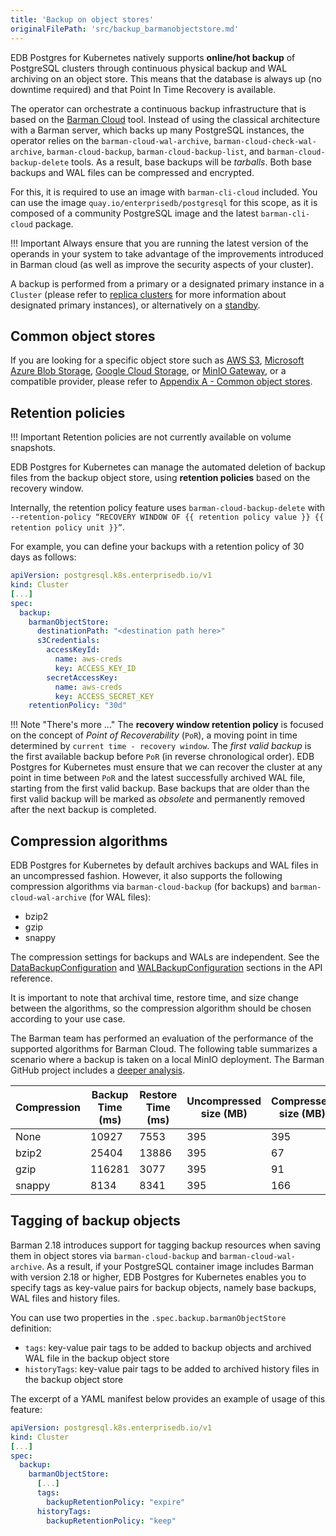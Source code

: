 ```yaml
---
title: 'Backup on object stores'
originalFilePath: 'src/backup_barmanobjectstore.md'
---
```


EDB Postgres for Kubernetes natively supports **online/hot backup** of PostgreSQL
clusters through continuous physical backup and WAL archiving on an object
store. This means that the database is always up (no downtime required)
and that Point In Time Recovery is available.

The operator can orchestrate a continuous backup infrastructure
that is based on the [Barman Cloud](https://pgbarman.org) tool. Instead
of using the classical architecture with a Barman server, which
backs up many PostgreSQL instances, the operator relies on the
`barman-cloud-wal-archive`, `barman-cloud-check-wal-archive`,
`barman-cloud-backup`, `barman-cloud-backup-list`, and
`barman-cloud-backup-delete` tools. As a result, base backups will
be *tarballs*. Both base backups and WAL files can be compressed
and encrypted.

For this, it is required to use an image with `barman-cli-cloud` included.
You can use the image `quay.io/enterprisedb/postgresql` for this scope,
as it is composed of a community PostgreSQL image and the latest
`barman-cli-cloud` package.

!!! Important
    Always ensure that you are running the latest version of the operands
    in your system to take advantage of the improvements introduced in
    Barman cloud (as well as improve the security aspects of your cluster).

A backup is performed from a primary or a designated primary instance in a
`Cluster` (please refer to
[replica clusters](replica_cluster.md)
for more information about designated primary instances), or alternatively
on a [standby](backup/#backup-from-a-standby).

## Common object stores

If you are looking for a specific object store such as
[AWS S3](appendixes/object_stores.md#aws-s3),
[Microsoft Azure Blob Storage](appendixes/object_stores.md#azure-blob-storage),
[Google Cloud Storage](appendixes/object_stores.md#google-cloud-storage), or
[MinIO Gateway](appendixes/object_stores.md#minio-gateway), or a compatible
provider, please refer to [Appendix A - Common object stores](appendixes/object_stores.md).

## Retention policies

!!! Important
    Retention policies are not currently available on volume snapshots.

EDB Postgres for Kubernetes can manage the automated deletion of backup files from
the backup object store, using **retention policies** based on the recovery
window.

Internally, the retention policy feature uses `barman-cloud-backup-delete`
with `--retention-policy “RECOVERY WINDOW OF {{ retention policy value }} {{ retention policy unit }}”`.

For example, you can define your backups with a retention policy of 30 days as
follows:

```yaml
apiVersion: postgresql.k8s.enterprisedb.io/v1
kind: Cluster
[...]
spec:
  backup:
    barmanObjectStore:
      destinationPath: "<destination path here>"
      s3Credentials:
        accessKeyId:
          name: aws-creds
          key: ACCESS_KEY_ID
        secretAccessKey:
          name: aws-creds
          key: ACCESS_SECRET_KEY
    retentionPolicy: "30d"
```

!!! Note "There's more ..."
    The **recovery window retention policy** is focused on the concept of
    *Point of Recoverability* (`PoR`), a moving point in time determined by
    `current time - recovery window`. The *first valid backup* is the first
    available backup before `PoR` (in reverse chronological order).
    EDB Postgres for Kubernetes must ensure that we can recover the cluster at
    any point in time between `PoR` and the latest successfully archived WAL
    file, starting from the first valid backup. Base backups that are older
    than the first valid backup will be marked as *obsolete* and permanently
    removed after the next backup is completed.

## Compression algorithms

EDB Postgres for Kubernetes by default archives backups and WAL files in an
uncompressed fashion. However, it also supports the following compression
algorithms via `barman-cloud-backup` (for backups) and
`barman-cloud-wal-archive` (for WAL files):

-   bzip2
-   gzip
-   snappy

The compression settings for backups and WALs are independent. See the
[DataBackupConfiguration](cloudnative-pg.v1.md#postgresql-k8s-enterprisedb-io-v1-DataBackupConfiguration) and
[WALBackupConfiguration](cloudnative-pg.v1.md#postgresql-k8s-enterprisedb-io-v1-WalBackupConfiguration) sections in
the API reference.

It is important to note that archival time, restore time, and size change
between the algorithms, so the compression algorithm should be chosen according
to your use case.

The Barman team has performed an evaluation of the performance of the supported
algorithms for Barman Cloud. The following table summarizes a scenario where a
backup is taken on a local MinIO deployment. The Barman GitHub project includes
a [deeper analysis](https://github.com/EnterpriseDB/barman/issues/344#issuecomment-992547396).

| Compression | Backup Time (ms) | Restore Time (ms) | Uncompressed size (MB) | Compressed size (MB) | Approx ratio |
| ----------- | ---------------- | ----------------- | ---------------------- | -------------------- | ------------ |
| None        | 10927            | 7553              | 395                    | 395                  | 1:1          |
| bzip2       | 25404            | 13886             | 395                    | 67                   | 5.9:1        |
| gzip        | 116281           | 3077              | 395                    | 91                   | 4.3:1        |
| snappy      | 8134             | 8341              | 395                    | 166                  | 2.4:1        |

## Tagging of backup objects

Barman 2.18 introduces support for tagging backup resources when saving them in
object stores via `barman-cloud-backup` and `barman-cloud-wal-archive`. As a
result, if your PostgreSQL container image includes Barman with version 2.18 or
higher, EDB Postgres for Kubernetes enables you to specify tags as key-value pairs
for backup objects, namely base backups, WAL files and history files.

You can use two properties in the `.spec.backup.barmanObjectStore` definition:

-   `tags`: key-value pair tags to be added to backup objects and archived WAL
    file in the backup object store
-   `historyTags`: key-value pair tags to be added to archived history files in
    the backup object store

The excerpt of a YAML manifest below provides an example of usage of this
feature:

```yaml
apiVersion: postgresql.k8s.enterprisedb.io/v1
kind: Cluster
[...]
spec:
  backup:
    barmanObjectStore:
      [...]
      tags:
        backupRetentionPolicy: "expire"
      historyTags:
        backupRetentionPolicy: "keep"
```